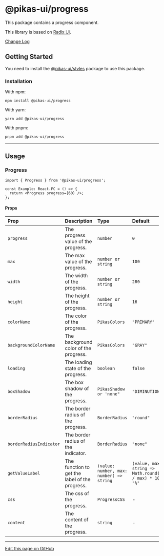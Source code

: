 

<NextSeo title="Progress" />

# @pikas-ui/progress

This package contains a progress component.

This library is based on [Radix Ui](https://www.radix-ui.com/).

<a href="https://github.com/Achaak/pikas/blob/main/packages/ui/progress/CHANGELOG.md">
  Change Log
</a>

## Getting Started

You need to install the <a href={stylesLink}>@pikas-ui/styles</a> package to use this package.

### Installation

With npm:

```
npm install @pikas-ui/progress
```

With yarn:

```
yarn add @pikas-ui/progress
```

With pnpm:

```
pnpm add @pikas-ui/progress
```

---

## Usage

### Progress

<ProgressExample />

```tsx
import { Progress } from '@pikas-ui/progress';

const Example: React.FC = () => {
  return <Progress progress={60} />;
};
```

#### Props

| Prop                    | Description                                    | Type                                     | Default                                                         |
| :---------------------- | :--------------------------------------------- | :--------------------------------------- | :-------------------------------------------------------------- |
| `progress`              | The progress value of the progress.            | `number`                                 | `0`                                                             |
| `max`                   | The max value of the progress.                 | `number or string`                       | `100`                                                           |
| `width`                 | The width of the progress.                     | `number or string`                       | `280`                                                           |
| `height`                | The height of the progress.                    | `number or string`                       | `16`                                                            |
| `colorName`             | The color of the progress.                     | `PikasColors`                            | `"PRIMARY"`                                                     |
| `backgroundColorName`   | The background color of the progress.          | `PikasColors`                            | `"GRAY"`                                                        |
| `loading`               | The loading state of the progress.             | `boolean`                                | `false`                                                         |
| `boxShadow`             | The box shadow of the progress.                | `PikasShadow or 'none"`                  | `"DIMINUTION_1"`                                                |
| `borderRadius`          | The border radius of the progress.             | `BorderRadius`                           | `"round"`                                                       |
| `borderRadiusIndicator` | The border radius of the indicator.            | `BorderRadius`                           | `"none"`                                                        |
| `getValueLabel`         | The function to get the label of the progress. | `(value: number, max: number) => string` | `(value, max): string => Math.round((value / max) * 100) + "%"` |
| `css`                   | The css of the progress.                       | `ProgressCSS`                            | -                                                               |
| `content`               | The content of the progress.                   | `string`                                 | -                                                               |

---

[Edit this page on GitHub](https://github.com/Achaak/pikas/blob/main/apps/docs-ui/pages/components/progress.mdx)
